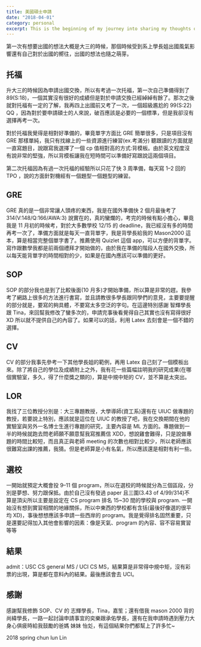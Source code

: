 ```yaml
---
title: 美國碩士申請
date: "2018-04-01"
category: personal
excerpt: This is the beginning of my journey into sharing my thoughts online. I'll be documenting my experiences and learnings here.
---
```


第一次有想要出國的想法大概是大三的時候，那個時候受到系上學長姐出國風氣影響還有自己對於出國的嚮往，出國的想法也隨之萌芽。

## 托福

升大三的時候因為申請出國交換，所以有考過一次托福，第一次自己準備得到了 89(S:18)，一個其實沒有很好的成績但是對於申請交換已經綽綽有餘了。那次之後就對托福有一定的了解，我再四上出國前又考了一次，一個超級尷尬的 99(S:22) QQ ，因為對於要申請碩士的人來說，破百應該是必要的一個標準，但是我卻沒有選擇再考一次。

對於托福我覺得是相對好準備的，畢竟單字方面比 GRE 簡單很多，只是項目沒有 GRE 那樣單純，我只有找線上的一些資源進行練習(ex.考滿分) 聽跟讀的方面就是一直寫題目，說跟寫我選擇了一個 cp 值相對高的方式:背模板。由於英文程度沒有說非常的堅強，所以背模板讓我在短時間可以準備好寫跟說這兩個項目。

第二次托福因為有過一次托福的經驗所以只花了快 3 周準備，每天寫 1–2 回的 TPO ，說的方面針對機經有一個題型一個題型的練習。

## GRE

GRE 真的是一個非常讓人頭疼的東西，我是在國外準備快 2 個月最後考了 314(V:148/Q:166/AWA:3) 說實在的，真的蠻爛的，考完的時候有點小擔心，畢竟我是 11 月初的時候考，對於大多數學校 12/15 的 deadline，我已經沒有多的時間再考一次了，準備方面就是每天一直背單字，我是背學長給我的 Mason2000 這本，算是相當完整個單字書了。推薦使用 Quizlet 這個 app，可以方便的背單字。寫作跟數學我都是前兩個禮拜才開始做的，由於我在準備的階段人在國外交換，所以每天能背單字的時間相對的少，如果是在國內應該可以準備的更好。

## SOP

SOP 的部分我也是到了比較後面(10 月多)才開始準備，所以算是非常的趕。我參考了網路上很多的方法進行書寫，並且請教很多學長跟同學們的意見，主要要提醒的部分就是，要寫的夠具體，不要寫太多空泛的字句。在這邊特別感謝 智輝學長 跟 Tina，來回幫我修改了蠻多次的，申請完事後看覺得自己其實也沒有寫得很好 XD 所以就不提供自己的內容了。如果可以的話，利用 Latex 去刻會是一個不錯的選擇。

## CV

CV 的部分我事先參考一下其他學長姐的範例，再用 Latex 自己刻了一個模板出來。除了將自己的學位及成績附上之外，我有花一些篇幅註明我的研究成果(在哪個實驗室，多久，得了什麼獎之類的)，算是中規中矩的 CV，並不算是太突出。

## LOR

我找了三位教授分別是：大三專題教授，大學導師(資工系)還有在 UIUC 做專題的教授，若要說上特別，應該就是這位在 UIUC 的教授了吧，我在交換期間在他的實驗室與另外一名博士生進行專題的研究，主要內容是 ML 方面的。專題做到一半的時候就跑去問老師願不願意幫我寫推薦信 XDD，想說雞會難得，只是說做專題的時間比較短，而且真正與老師 meeting 的次數也相對比較少，所以老師應該很難寫出課的推薦，我猜。但是老師算是小有名氣，所以應該還是相對有利一些。

## 選校

一開始就預定大概會投 9–11 個 program，所以在選校的時候就分為三個區段，分別是夢想、努力跟保抵。由於自己沒有發過 paper 且三圍(3.43 of 4/99/314)不算是頂尖所以主要是設定在 CS program 排名 15~30 間的學校與 program. 一開始沒有想到實習相關的地緣關係，所以中東西的學校都有含括(最後好像選的很平均 XD)，事後想想應該多申請一些西岸的 program。我是覺得排名固然重要，只是還要記得加入其他會影響的因素：像是天氣、program 的內容、容不容易實習等等

## 結果

admit：USC CS general MS / UCI CS MS，結果算是非常得中規中矩，沒有彩票的出現，算是都在意料內的結果。最後應該會去 UCI。

## 感謝

感謝幫我修飾 SOP、CV 的 志輝學長，Tina，嘉笙；還有借我 mason 2000 背的尚緯學長，一路一起討論申請事宜的奕樂跟承佑學長，還有在我申請時遇到壓力大身心俱疲時給我鼓勵的爸媽 妹妹 怡彣，有這個結果你們都幫上了許多忙~

2018 spring chun lun Lin
